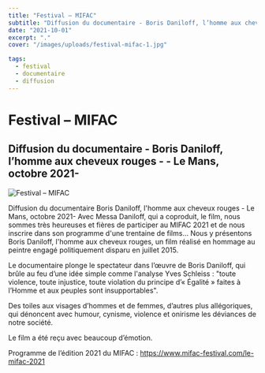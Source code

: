 ```yaml
---
title: "Festival – MIFAC"
subtitle: "Diffusion du documentaire - Boris Daniloff, l’homme aux cheveux rouges - - Le Mans, octobre 2021-"
date: "2021-10-01"
excerpt: "."
cover: "/images/uploads/festival-mifac-1.jpg"

tags:
  - festival
  - documentaire
  - diffusion
---
```


# Festival – MIFAC

## Diffusion du documentaire - Boris Daniloff, l’homme aux cheveux rouges - - Le Mans, octobre 2021-

![Festival – MIFAC](/images/uploads/festival-mifac-1.jpg)

Diffusion du documentaire Boris Daniloff, l'homme aux cheveux rouges - Le Mans, octobre 2021- Avec Messa Daniloff, qui a coproduit, le film, nous sommes très heureuses et fières de participer au MIFAC 2021 et de nous inscrire dans son programme d'une trentaine de films… Nous y présentons Boris Daniloff, l'homme aux cheveux rouges, un film réalisé en hommage au peintre engagé politiquement disparu en juillet 2015.

Le documentaire plonge le spectateur dans l’œuvre de Boris Daniloff, qui brûle au feu d’une idée simple comme l'analyse Yves Schleiss : "toute violence, toute injustice, toute violation du principe d’« Égalité » faites à l’Homme et aux peuples sont insupportables".

Des toiles aux visages d’hommes et de femmes, d’autres plus allégoriques, qui dénoncent avec humour, cynisme, violence et onirisme les déviances de notre société.

Le film a été reçu avec beaucoup d’émotion.

Programme de l’édition 2021 du MIFAC : https://www.mifac-festival.com/le-mifac-2021
